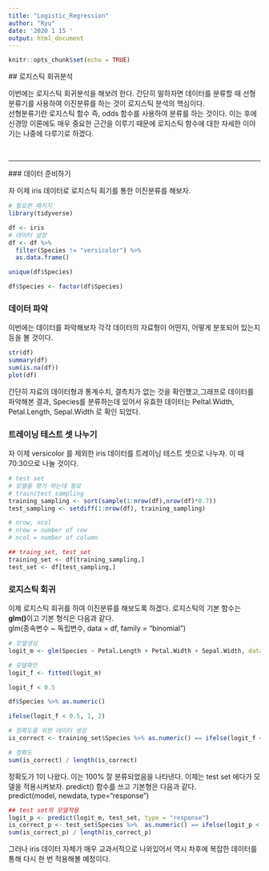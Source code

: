 ```yaml
---
title: "Logistic_Regression"
author: "Ryu"
date: '2020 1 15 '
output: html_document
---
```


```r
knitr::opts_chunk$set(echo = TRUE)
```


<!-- # 제목 1 -->
  <!-- ## 제목 2 -->
  
  <!-- .. -->
  
  <!-- ##### 제목 5 -->
  
  ## 로지스틱 회귀분석 
  
  이번에는 로지스틱 회귀분석을
해보려 한다. 간단히 말하자면 데이터를 분류할 때 선형분류기를 사용하여 이진분류를 하는 것이 로지스틱 분석의 핵심이다. <br>
  선형분류기란 로지스틱 함수 즉, odds 함수를 사용하여 분류를 하는 것이다. 이는 후에 신경망 이론에도 매우 중요한 근간을 이루기 때문에 로지스틱 함수에 대한 자세한 이야기는 나중에 다루기로 하겠다. 

<br>
  
  ---
  
  ### 데이터 준비하기
  
  자 이제 iris 데이터로 로지스틱 회기를 통한 이진분류를 해보자. 


```r
# 필요한 패키지
library(tidyverse)
```

```r
df <- iris
# 데이터 설정
df <- df %>% 
  filter(Species != "versicolor") %>% 
  as.data.frame() 

unique(df$Species)

df$Species <- factor(df$Species)

```

### 데이터 파악 
이번에는 데이터를 파악해보자 각각 데이터의 자료형이 어떤지, 어떻게 분포되어 있는지 등을 볼 것이다.
```r
str(df)
summary(df)
sum(is.na(df))
plot(df)
```

간단히 자료의 데이터형과 통계수치, 결측치가 없는 것을 확인했고,그래프로 데이터를 파악해본 결과, Species를 분류하는데 있어서 유효한 데이터는 Peltal.Width, Petal.Length, Sepal.Width 로 확인 되었다.

### 트레이닝 테스트 셋 나누기

자 이제 versicolor 를 제외한 iris 데이터를 트레이닝 테스트 셋으로 나누자. 이 때 70:30으로 나눌 것이다.

```r
# test set
# 모델을 평가 하는데 필요
# train/test sampling
training_sampling <- sort(sample(1:nrow(df),nrow(df)*0.7))
test_sampling <- setdiff(1:nrow(df), training_sampling)

# nrow, ncol
# nrow = number of row
# ncol = number of column

## traing_set, test_set
training_set <- df[training_sampling,]
test_set <- df[test_sampling,]
```

### 로지스틱 회귀
이제 로지스틱 회귀를 하여 이진분류를 해보도록 하겠다. 로지스틱의 기본 함수는 **glm()**이고 기본 형식은 다음과 같다. <br>
  glm(종속변수 ~ 독립변수, data = df, family = "binomial") 

```r
# 모델생성
logit_m <- glm(Species ~ Petal.Length + Petal.Width + Sepal.Width, data = training_set, family = "binomial") 

# 모델확인 
logit_f <- fitted(logit_m)

logit_f < 0.5

df$Species %>% as.numeric()

ifelse(logit_f < 0.5, 1, 2)

# 정확도를 위한 데이터 생성
is_correct <- training_set$Species %>% as.numeric() == ifelse(logit_f < 0.5, 1, 2)

# 정확도
sum(is_correct) / length(is_correct)
```

정확도가 1이 나왔다. 이는 100% 잘 분류되었음을 나타낸다. 이제는 test set 에다가 모델을 적용시켜보자. predict() 함수를 쓰고 기본형은 다음과 같다. <br>
  predict(model, newdata, type="response")

```r
## test set의 모델적용
logit_p <- predict(logit_m, test_set, type = "response")
is_correct_p <- test_set$Species %>%  as.numeric() == ifelse(logit_p < 0.5, 1, 2)
sum(is_correct_p) / length(is_correct_p)
```
그러나 iris 데이터 자체가 매우 교과서적으로 나와있어서 역시  차후에 복잡한 데이터를 통해 다시 한 번 적용해볼 예정이다.
